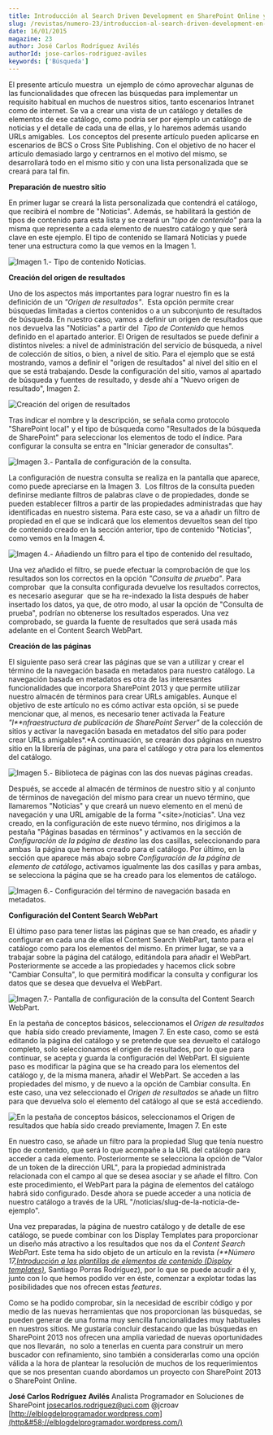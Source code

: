```yaml
---
title: Introducción al Search Driven Development en SharePoint Online y SharePoint 2013
slug: /revistas/numero-23/introduccion-al-search-driven-development-en-sharepoint-online-y-sharepoint-2013
date: 16/01/2015
magazine: 23
author: José Carlos Rodríguez Avilés
authorId: jose-carlos-rodriguez-aviles
keywords: ['Búsqueda']
---
```



<ArticleHeader frontmatter={props.pageContext.frontmatter} />



​El presente artículo muestra  un ejemplo de cómo aprovechar algunas de las funcionalidades que ofrecen las búsquedas para implementar un requisito habitual en muchos de nuestros sitios, tanto escenarios Intranet como de internet. Se va a crear una vista de un catálogo y detalles de elementos de ese catálogo, como podría ser por ejemplo un catálogo de noticias y el detalle de cada una de ellas, y lo haremos además usando URLs amigables.  Los conceptos del presente artículo pueden aplicarse en escenarios de BCS o Cross Site Publishing. Con el objetivo de no hacer el artículo demasiado largo y centrarnos en el motivo del mismo, se desarrollará todo en el mismo sitio y con una lista personalizada que se creará para tal fin.

**Preparación de nuestro sitio**

En primer lugar se creará la lista personalizada que contendrá el catálogo, que recibirá el nombre de "Noticias". Además, se habilitará la gestión de tipos de contenido para esta lista y se creará un "*tipo de contenido"* para la misma que represente a cada elemento de nuestro catálogo y que será clave en este ejemplo. El tipo de contenido se llamará Noticias y puede tener una estructura como la que vemos en la Imagen 1.

![Imagen 1.- Tipo de contenido Noticias.](../../../images/numero23/introduccion-al-search-driven-development-en-sharepoint-online-y-sharepoint-2013/imagen1.png)

**Creación del origen de resultados**

Uno de los aspectos más importantes para lograr nuestro fin es la definición de un *"Origen de resultados"*.  Esta opción permite crear búsquedas limitadas a ciertos contenidos o a un subconjunto de resultados de búsqueda. En nuestro caso, vamos a definir un origen de resultados que nos devuelva las "Noticias" a partir del  *Tipo de Contenido* que hemos definido en el apartado anterior. El Origen de resultados se puede definir a distintos niveles: a nivel de administración del servicio de búsqueda, a nivel de colección de sitios, o bien, a nivel de sitio. Para el ejemplo que se está mostrando, vamos a definir el "origen de resultados" al nivel del sitio en el que se está trabajando. Desde la configuración del sitio, vamos al apartado de búsqueda y fuentes de resultado, y desde ahí a "Nuevo origen de resultado", Imagen 2.

![Creación del origen de resultados](../../../images/numero23/introduccion-al-search-driven-development-en-sharepoint-online-y-sharepoint-2013/imagen2.png)

Tras indicar el nombre y la descripción, se señala como protocolo "SharePoint local" y el tipo de búsqueda como "Resultados de la búsqueda de SharePoint" para seleccionar los elementos de todo el índice. Para configurar la consulta se entra en "Iniciar generador de consultas".

![Imagen 3.- Pantalla de configuración de la consulta.](../../../images/numero23/introduccion-al-search-driven-development-en-sharepoint-online-y-sharepoint-2013/imagen3.png)

La configuración de nuestra consulta se realiza en la pantalla que aparece, como puede apreciarse en la Imagen 3.  Los filtros de la consulta pueden definirse mediante filtros de palabras clave o de propiedades, donde se pueden establecer filtros a partir de las propiedades administradas que hay identificadas en nuestro sistema. Para este caso, se va a añadir un filtro de propiedad en el que se indicará que los elementos devueltos sean del tipo de contenido creado en la sección anterior, tipo de contenido "Noticias", como vemos en la Imagen 4.

![Imagen 4.- Añadiendo un filtro para el tipo de contenido del resultado,](../../../images/numero23/introduccion-al-search-driven-development-en-sharepoint-online-y-sharepoint-2013/imagen4.png)

Una vez añadido el filtro, se puede efectuar la comprobación de que los resultados son los correctos en la opción *"Consulta de prueba"*. Para comprobar  que la consulta configurada devuelve los resultados correctos, es necesario asegurar  que se ha re-indexado la lista después de haber insertado los datos, ya que, de otro modo, al usar la opción de "Consulta de prueba", podrían no obtenerse los resultados esperados. Una vez comprobado, se guarda la fuente de resultados que será usada más adelante en el Content Search WebPart.

**Creación de las páginas**

El siguiente paso será crear las páginas que se van a utilizar y crear el término de la navegación basada en metadatos para nuestro catálogo. La navegación basada en metadatos es otra de las interesantes funcionalidades que incorpora SharePoint 2013 y que permite utilizar nuestro almacén de términos para crear URLs amigables. Aunque el objetivo de este artículo no es cómo activar esta opción, si se puede mencionar que, al menos, es necesario tener activada la Feature *"I**nfraestructura de publicación de SharePoint Server"* de la colección de sitios y activar la navegación basada en metadatos del sitio para poder crear URLs amigables*.*A continuación, se crearán dos páginas en nuestro sitio en la librería de páginas, una para el catálogo y otra para los elementos del catálogo.

![Imagen 5.- Biblioteca de páginas con las dos nuevas páginas creadas.](../../../images/numero23/introduccion-al-search-driven-development-en-sharepoint-online-y-sharepoint-2013/imagen5.png)

Después, se accede al almacén de términos de nuestro sitio y al conjunto de términos de navegación del mismo para crear un nuevo término, que llamaremos "Noticias" y que creará un nuevo elemento en el menú de navegación y una URL amigable de la forma "&lt;site&gt;/noticias". Una vez creado, en la configuración de este nuevo término, nos dirigimos a la pestaña "Páginas basadas en términos" y activamos en la sección de *Configuración de la página de destino* las dos casillas, seleccionando para ambas  la página que hemos creado para el catálogo. Por último, en la sección que aparece más abajo sobre *Configuración de la página de elemento de catálogo*, activamos igualmente las dos casillas y para ambas, se selecciona la página que se ha creado para los elementos de catálogo.

![Imagen 6.- Configuración del término de navegación basada en metadatos.](../../../images/numero23/introduccion-al-search-driven-development-en-sharepoint-online-y-sharepoint-2013/imagen6.png)

**Configuración del Content Search WebPart**

El último paso para tener listas las páginas que se han creado, es añadir y configurar en cada una de ellas el Content Search WebPart, tanto para el catálogo como para los elementos del mismo. En primer lugar, se va a trabajar sobre la página del catálogo, editándola para añadir el WebPart. Posteriormente se accede a las propiedades y hacemos click sobre "Cambiar Consulta", lo que permitirá modificar la consulta y configurar los datos que se desea que devuelva el WebPart.

![Imagen 7.- Pantalla de configuración de la consulta del Content Search WebPart.](../../../images/numero23/introduccion-al-search-driven-development-en-sharepoint-online-y-sharepoint-2013/imagen7.png)

En la pestaña de conceptos básicos, seleccionamos el *Origen de resultados* que  había sido creado previamente, Imagen 7. En este caso, como se está editando la página del catálogo y se pretende que sea devuelto el catálogo completo, solo seleccionamos el origen de resultados, por lo que para continuar, se acepta y guarda la configuración del WebPart. El siguiente paso es modificar la página que se ha creado para los elementos del catálogo y, de la misma manera, añadir el WebPart. Se acceden a las propiedades del mismo, y de nuevo a la opción de Cambiar consulta. En este caso, una vez seleccionado el *Origen de resultados* se añade un filtro para que devuelva solo el elemento del catálogo al que se está accediendo.

![En la pestaña de conceptos básicos, seleccionamos el Origen de resultados que había sido creado previamente, Imagen 7. En este ](../../../images/numero23/introduccion-al-search-driven-development-en-sharepoint-online-y-sharepoint-2013/imagen8.png)

En nuestro caso, se añade un filtro para la propiedad Slug que tenía nuestro tipo de contenido, que será lo que acompañe a la URL del catálogo para acceder a cada elemento. Posteriormente se selecciona la opción de "Valor de un token de la dirección URL", para la propiedad administrada relacionada con el campo al que se desea asociar y se añade el filtro. Con este procedimiento, el WebPart para la página de elementos del catálogo habrá sido configurado. Desde ahora se puede acceder a una noticia de nuestro catálogo a través de la URL "/noticias/slug-de-la-noticia-de-ejemplo".

Una vez preparadas, la página de nuestro catálogo y de detalle de ese catálogo, se puede combinar con los Display Templates para proporcionar un diseño más atractivo a los resultados que nos da el *Content Search WebPart*. Este tema ha sido objeto de un artículo en la revista *(**Número 17,*[*Introducción a las plantillas de elementos de contenido (Display templates)*](/revistas/numero-17/introduccion-plantillas-elementos-contenido-display-templates), Santiago Porras Rodríguez), por lo que se puede acudir a él y, junto con lo que hemos podido ver en éste, comenzar a explotar todas las posibilidades que nos ofrecen estas *features*.

Como se ha podido comprobar, sin la necesidad de escribir código y por medio de las nuevas herramientas que nos proporcionan las búsquedas, se pueden generar de una forma muy sencilla funcionalidades muy habituales en nuestros sitios. Me gustaría concluir destacando que las búsquedas en SharePoint 2013 nos ofrecen una amplia variedad de nuevas oportunidades que nos llevarán,  no solo a tenerlas en cuenta para construir un mero buscador con refinamiento, sino también a considerarlas como una opción válida a la hora de plantear la resolución de muchos de los requerimientos que se nos presentan cuando abordamos un proyecto con SharePoint 2013 o SharePoint Online.



**José Carlos Rodríguez Avilés**
Analista Programador en Soluciones de SharePoint
[josecarlos.rodriguez@uci.com](mailto&#58;josecarlos.rodriguez@uci.com)
@jcroav
[http://elblogdelprogramador.wordpress.com](http&#58;//elblogdelprogramador.wordpress.com/)

